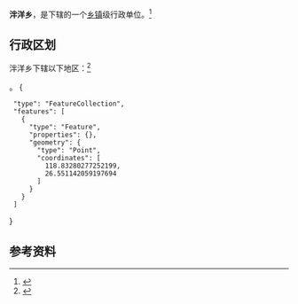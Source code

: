 {{中国乡级行政区|35/09/22/203/000}}

'''泮洋乡'''，是{{PRC admin/fullname|35/09/22/203/000|3}}下辖的一个[[乡镇|乡镇]]级行政单位。<ref>{{PRC admin/ref sgc|{{PRC admin/parent|35/09/22/203/000}}}}</ref>

== 行政区划 ==

泮洋乡下辖以下地区：<ref>{{PRC admin/ref sgc|35/09/22/203/000}}</ref>

{{PRC admin/children|35/09/22/203/000}}。<mapframe latitude="26.548301" longitude="118.834991" zoom="13" width="400" height="284" align="right">
{
  "type": "FeatureCollection",
  "features": [
    {
      "type": "Feature",
      "properties": {},
      "geometry": {
        "type": "Point",
        "coordinates": [
          118.83280277252199,
          26.551142059197694
        ]
      }
    }
  ]
}
</mapframe>

== 参考资料 ==

{{reflist}}

{{行政区划小作品}}
{{PRC admin/navcat|35/09/22/203/000}}